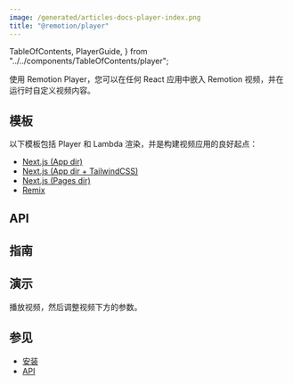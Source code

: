 ```yaml
---
image: /generated/articles-docs-player-index.png
title: "@remotion/player"
---
```


  TableOfContents,
  PlayerGuide,
} from "../../components/TableOfContents/player";

使用 Remotion Player，您可以在任何 React 应用中嵌入 Remotion 视频，并在运行时自定义视频内容。

## 模板

以下模板包括 Player 和 Lambda 渲染，并是构建视频应用的良好起点：

- [Next.js (App dir)](/templates/next)
- [Next.js (App dir + TailwindCSS)](/templates/next-tailwind)
- [Next.js (Pages dir)](/templates/next-pages-dir)
- [Remix](/templates/remix)

## API

<TableOfContents />

## 指南

<PlayerGuide />

## 演示

播放视频，然后调整视频下方的参数。

<PlayerExampleWithControls />

## 参见

- [安装](/docs/player/installation)
- [API](/docs/player/player)

